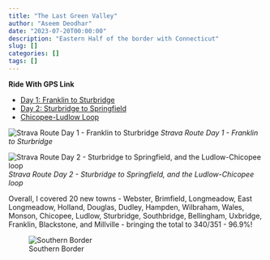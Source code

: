 ```yaml
---
title: "The Last Green Valley"
author: "Aseem Deodhar"
date: "2023-07-20T00:00:00"
description: "Eastern Half of the border with Connecticut"
slug: []
categories: []
tags: []
---
```


**Ride With GPS Link**

* [Day 1: Franklin to Sturbridge](https://ridewithgps.com/routes/42658463)
* [Day 2: Sturbridge to Springfield](https://ridewithgps.com/routes/42664054)
* [Chicopee-Ludlow Loop](https://ridewithgps.com/routes/43477246)



![Strava Route Day 1 - Franklin to Sturbridge](strava_day1.jpg) 
*Strava Route Day 1 - Franklin to Sturbridge*

![Strava Route Day 2 - Sturbridge to Springfield, and the Ludlow-Chicopee loop](strava_day2.jpg) 
*Strava Route Day 2 - Sturbridge to Springfield, and the Ludlow-Chicopee loop*

Overall, I covered 20 new towns - Webster, Brimfield, Longmeadow, East Longmeadow, Holland, Douglas, Dudley, Hampden, Wilbraham, Wales, Monson, Chicopee, Ludlow, Sturbridge, Southbridge, Bellingham, Uxbridge, Franklin, Blackstone, and Millville - bringing the total to 340/351 - 96.9%!

![Southern Border](bike_routes_muni_2023-07-20.jpeg)
